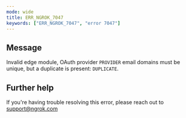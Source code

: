 ```yaml
---
mode: wide
title: ERR_NGROK_7047
keywords: ["ERR_NGROK_7047", "error 7047"]
---
```


## Message

Invalid edge module, OAuth provider `PROVIDER` email domains must be unique, but a duplicate is present: `DUPLICATE`.

## Further help

If you're having trouble resolving this error, please reach out to [support@ngrok.com](mailto:support@ngrok.com?subject=Help%20with%20ERR_NGROK_7047)

